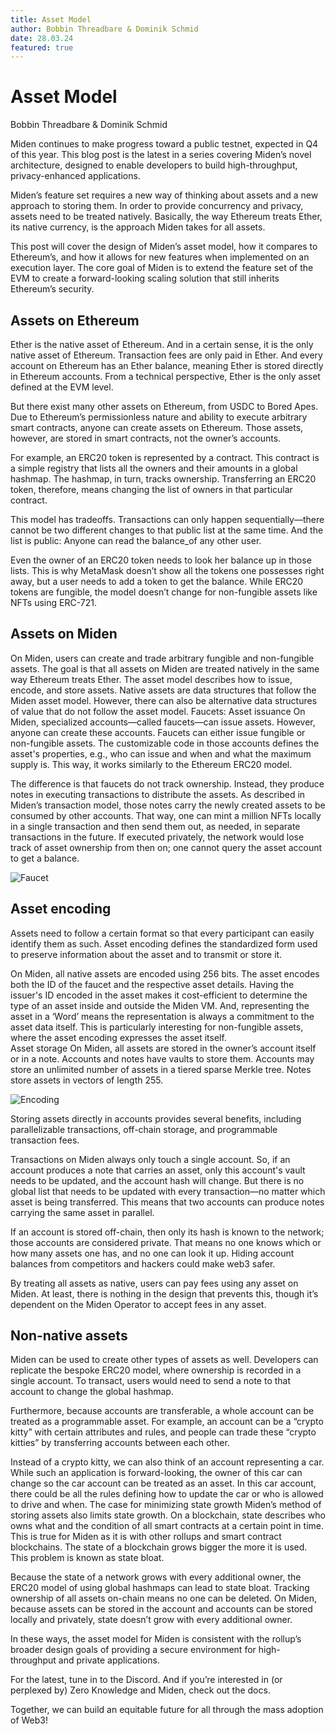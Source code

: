 ```yaml
---
title: Asset Model
author: Bobbin Threadbare & Dominik Schmid
date: 28.03.24
featured: true
---
```



# Asset Model

<span className="author">Bobbin Threadbare & Dominik Schmid</span>

Miden continues to make progress toward a public testnet, expected in Q4 of
this year. This blog post is the latest in a series covering Miden’s novel
architecture, designed to enable developers to build high-throughput,
privacy-enhanced applications.

Miden’s feature set requires a new way of thinking about assets and a new approach to storing them. In order to provide concurrency and privacy, assets need to be treated natively. Basically, the way Ethereum treats Ether, its native currency, is the approach Miden takes for all assets.

This post will cover the design of Miden’s asset model, how it compares to Ethereum’s, and how it allows for new features when implemented on an execution layer. The core goal of Miden is to extend the feature set of the EVM to create a forward-looking scaling solution that still inherits Ethereum’s security.

## Assets on Ethereum

Ether is the native asset of Ethereum. And in a certain sense, it is the only native asset of Ethereum. Transaction fees are only paid in Ether. And every account on Ethereum has an Ether balance, meaning Ether is stored directly in Ethereum accounts. From a technical perspective, Ether is the only asset defined at the EVM level.

But there exist many other assets on Ethereum, from USDC to Bored Apes. Due to Ethereum’s permissionless nature and ability to execute arbitrary smart contracts, anyone can create assets on Ethereum. Those assets, however, are stored in smart contracts, not the owner’s accounts.

For example, an ERC20 token is represented by a contract. This contract is a simple registry that lists all the owners and their amounts in a global hashmap. The hashmap, in turn, tracks ownership. Transferring an ERC20 token, therefore, means changing the list of owners in that particular contract.

This model has tradeoffs. Transactions can only happen sequentially—there cannot be two different changes to that public list at the same time. And the list is public: Anyone can read the balance_of any other user.

Even the owner of an ERC20 token needs to look her balance up in those lists. This is why MetaMask doesn’t show all the tokens one possesses right away, but a user needs to add a token to get the balance. While ERC20 tokens are fungible, the model doesn’t change for non-fungible assets like NFTs using ERC-721.

## Assets on Miden

On Miden, users can create and trade arbitrary fungible and non-fungible assets. The goal is that all assets on Miden are treated natively in the same way Ethereum treats Ether. The asset model describes how to issue, encode, and store assets. Native assets are data structures that follow the Miden asset model. However, there can also be alternative data structures of value that do not follow the asset model.
Faucets: Asset issuance
On Miden, specialized accounts—called faucets—can issue assets. However, anyone can create these accounts. Faucets can either issue fungible or non-fungible assets. The customizable code in those accounts defines the asset's properties, e.g., who can issue and when and what the maximum supply is. This way, it works similarly to the Ethereum ERC20 model.

The difference is that faucets do not track ownership. Instead, they produce notes in executing transactions to distribute the assets. As described in Miden’s transaction model, those notes carry the newly created assets to be consumed by other accounts. That way, one can mint a million NFTs locally in a single transaction and then send them out, as needed, in separate transactions in the future. If executed privately, the network would lose track of asset ownership from then on; one cannot query the asset account to get a balance.

![Faucet](/images/assets-1.jpg)

## Asset encoding

Assets need to follow a certain format so that every participant can easily identify them as such. Asset encoding defines the standardized form used to preserve information about the asset and to transmit or store it.

On Miden, all native assets are encoded using 256 bits. The asset encodes both the ID of the faucet and the respective asset details. Having the issuer's ID encoded in the asset makes it cost-efficient to determine the type of an asset inside and outside the Miden VM. And, representing the asset in a ‘Word’ means the representation is always a commitment to the asset data itself. This is particularly interesting for non-fungible assets, where the asset encoding expresses the asset itself.  
Asset storage
On Miden, all assets are stored in the owner’s account itself or in a note. Accounts and notes have vaults to store them. Accounts may store an unlimited number of assets in a tiered sparse Merkle tree. Notes store assets in vectors of length 255.

![Encoding](/images/assets-2.jpg)

Storing assets directly in accounts provides several benefits, including parallelizable transactions, off-chain storage, and programmable transaction fees.

Transactions on Miden always only touch a single account. So, if an account produces a note that carries an asset, only this account's vault needs to be updated, and the account hash will change. But there is no global list that needs to be updated with every transaction—no matter which asset is being transferred. This means that two accounts can produce notes carrying the same asset in parallel.

If an account is stored off-chain, then only its hash is known to the network; those accounts are considered private. That means no one knows which or how many assets one has, and no one can look it up. Hiding account balances from competitors and hackers could make web3 safer.

By treating all assets as native, users can pay fees using any asset on Miden. At least, there is nothing in the design that prevents this, though it’s dependent on the Miden Operator to accept fees in any asset.

## Non-native assets

Miden can be used to create other types of assets as well. Developers can replicate the bespoke ERC20 model, where ownership is recorded in a single account. To transact, users would need to send a note to that account to change the global hashmap.

Furthermore, because accounts are transferable, a whole account can be treated as a programmable asset. For example, an account can be a “crypto kitty” with certain attributes and rules, and people can trade these “crypto kitties” by transferring accounts between each other.

Instead of a crypto kitty, we can also think of an account representing a car. While such an application is forward-looking, the owner of this car can change so the car account can be treated as an asset. In this car account, there could be all the rules defining how to update the car or who is allowed to drive and when.
The case for minimizing state growth
Miden’s method of storing assets also limits state growth. On a blockchain, state describes who owns what and the condition of all smart contracts at a certain point in time. This is true for Miden as it is with other rollups and smart contract blockchains. The state of a blockchain grows bigger the more it is used. This problem is known as state bloat.

Because the state of a network grows with every additional owner, the ERC20 model of using global hashmaps can lead to state bloat. Tracking ownership of all assets on-chain means no one can be deleted. On Miden, because assets can be stored in the account and accounts can be stored locally and privately, state doesn’t grow with every additional owner.

In these ways, the asset model for Miden is consistent with the rollup’s broader design goals of providing a secure environment for high-throughput and private applications.

For the latest, tune in to the Discord. And if you’re interested in (or perplexed by) Zero Knowledge and Miden, check out the docs.

Together, we can build an equitable future for all through the mass adoption of Web3!

